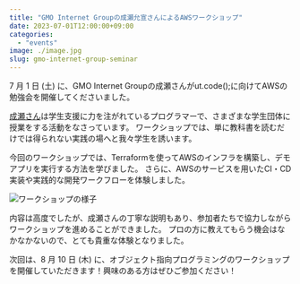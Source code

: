 ```yaml
---
title: "GMO Internet Groupの成瀬允宣さんによるAWSワークショップ"
date: 2023-07-01T12:00:00+09:00
categories:
  - "events"
image: ./image.jpg
slug: gmo-internet-group-seminar
---
```


7 月 1 日 (土) に、GMO Internet Groupの成瀬さんがut.code();に向けてAWSの勉強会を開催してくださいました。

[成瀬さん](https://twitter.com/nrslib)は学生支援に力を注がれているプログラマーで、さまざまな学生団体に授業をする活動をなさっています。
ワークショップでは、単に教科書を読むだけでは得られない実践の場へと我々学生を誘います。

今回のワークショップでは、Terraformを使ってAWSのインフラを構築し、デモアプリを実行する方法を学びました。 さらに、AWSのサービスを用いたCI・CD実装や実践的な開発ワークフローを体験しました。

![ワークショップの様子](./image2.jpg)

内容は高度でしたが、成瀬さんの丁寧な説明もあり、参加者たちで協力しながらワークショップを進めることができました。
プロの方に教えてもらう機会はなかなかないので、とても貴重な体験となりました。

次回は、8 月 10 日 (木) に、オブジェクト指向プログラミングのワークショップを開催していただきます！興味のある方はぜひご参加ください！
